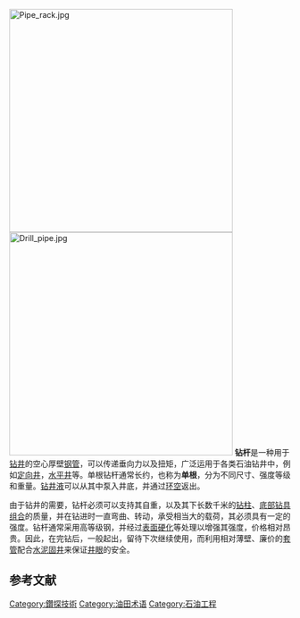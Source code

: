[[File:Pipe_rack.jpg|400px]]
[[File:Drill_pipe.jpg|400px]]
'''钻杆'''是一种用于[[钻井|钻井]]的空心厚壁[[钢管|钢管]]，可以传递垂向力以及扭矩，广泛运用于各类石油钻井中，例如[[定向井|定向井]]，[[水平井|水平井]]等。单根钻杆通常长约{{convert|30|ft|m}}，也称为'''单根'''，分为不同尺寸、强度等级和重量。[[钻井液|钻井液]]可以从其中泵入井底，并通过[[环空|环空]]返出。

由于钻井的需要，钻杆必须可以支持其自重，以及其下长数千米的[[钻柱|钻柱]]、[[底部钻具组合|底部钻具组合]]的质量，并在钻进时一直弯曲、转动，承受相当大的载荷，其必须具有一定的强度。钻杆通常采用高等级钢，并经过[[表面硬化|表面硬化]]等处理以增强其强度，价格相对昂贵。因此，在完钻后，一般起出，留待下次继续使用，而利用相对薄壁、廉价的[[套管|套管]]配合[[水泥固井|水泥固井]]来保证[[井眼|井眼]]的安全。

==参考文献==
{{reflist}}
{{cite book |last=Anderson |first=Robert O. |title=Fundamentals of the Petroleum Industry |url=https://archive.org/details/fundamentalsofpe0000ande_b1c4 | location=Norman, Oklahoma |publisher=[[University_of_Oklahoma_Press|University of Oklahoma Press]] |year=1984 |isbn=0-585-19475-0}}

[[Category:鑽探技術|Category:鑽探技術]]
[[Category:油田术语|Category:油田术语]]
[[Category:石油工程|Category:石油工程]]